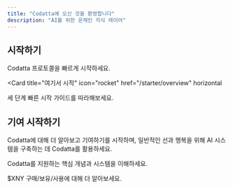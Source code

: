 ```yaml
---
title: "Codatta에 오신 것을 환영합니다"
description: "AI를 위한 온체인 지식 레이어"
---
```


## 시작하기

Codatta 프로토콜을 빠르게 시작하세요.

<Card
  title="여기서 시작"
  icon="rocket"
  href="/starter/overview"
  horizontal
>
  세 단계 빠른 시작 가이드를 따라해보세요.
</Card>

## 기여 시작하기

Codatta에 대해 더 알아보고 기여하기를 시작하며, 일반적인 선과 행복을 위해 AI 시스템을 구축하는 데 Codatta를 활용하세요.

<Columns cols={2}>
  <Card
    title="핵심 기술 이해하기"
    icon="computer"
    href="/core-systems">
    Codatta를 지원하는 핵심 개념과 시스템을 이해하세요.
  </Card>

  <Card
    title="토크노믹스"
    icon="dollar"
    href="/protocol-token">
    $XNY 구매/보유/사용에 대해 더 알아보세요.
  </Card>
</Columns>

